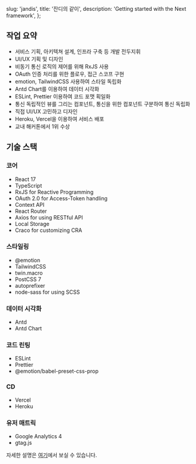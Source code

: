   slug: 'jandis',
  title: '잔디의 같이',
  description: 'Getting started with the Next framework',
};


## 작업 요약

- 서비스 기획, 아키텍쳐 설계, 인프라 구축 등 개발 전두지휘
- UI/UX 기획 및 디자인
- 비동기 통신 로직의 제어를 위해 RxJS 사용
- OAuth 인증 처리를 위한 플로우, 접근 스코프 구현
- emotion, TailwindCSS 사용하여 스타일 독립화
- Antd Chart를 이용하여 데이터 시각화
- ESLint, Prettier 이용하여 코드 포맷 획일화
- 통신 독립적인 뷰를 그리는 컴포넌트, 통신을 위한 컴포넌트 구분하여 통신 독립화
- 직접 UI/UX 고민하고 디자인
- Heroku, Vercel을 이용하여 서비스 배포
- 교내 해커톤에서 1위 수상

## 기술 스택

### 코어

- React 17
- TypeScript
- RxJS for Reactive Programming
- OAuth 2.0 for Access-Token handling
- Context API
- React Router
- Axios for using RESTful API
- Local Storage
- Craco for customizing CRA

### 스타일링

- @emotion
- TailwindCSS
- twin.macro
- PostCSS 7
- autoprefixer
- node-sass for using SCSS

### 데이터 시각화

- Antd
- Antd Chart

### 코드 린팅

- ESLint
- Prettier
- @emotion/babel-preset-css-prop

### CD

- Vercel
- Heroku

### 유저 매트릭

- Google Analytics 4
- gtag.js

자세한 설명은 <a href="https://github.com/CLUG-kr/Frontend_JANDI-s_VALUE/blob/main/README.md" target="_blank" rel="noreferrer">여기</a>에서 보실 수 있습니다.